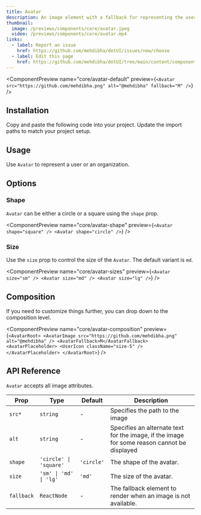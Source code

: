 ```yaml
---
title: Avatar
description: An image element with a fallback for representing the user.
thumbnail:
  image: /previews/components/core/avatar.jpeg
  video: /previews/components/core/avatar.mp4
links:
  - label: Report an issue
    href: https://github.com/mehdibha/dotUI/issues/new/choose
  - label: Edit this page
    href: https://github.com/mehdibha/dotUI/tree/main/content/components/data-display/avatar.mdx?plain=1
---
```


<ComponentPreview
  name="core/avatar-default"
  preview={`<Avatar src="https://github.com/mehdibha.png" alt="@mehdibha" fallback="M" />`}
/>

## Installation

<Steps>
  <Step>Copy and paste the following code into your project.</Step>
  <ComponentSource name="components/core/default/avatar" />
  <Step>Update the import paths to match your project setup.</Step>
</Steps>

## Usage

Use `Avatar` to represent a user or an organization.

## Options

### Shape

`Avatar` can be either a circle or a square using the `shape` prop.

<ComponentPreview
  name="core/avatar-shape"
  preview={`<Avatar shape="square" />
<Avatar shape="circle" />`}
/>

### Size

Use the `size` prop to control the size of the `Avatar`. The default variant is `md`.

<ComponentPreview
  name="core/avatar-sizes"
  preview={`<Avatar size="sm" />
<Avatar size="md" />
<Avatar size="lg" />`}
/>

## Composition

If you need to customize things further, you can drop down to the composition level.

<ComponentPreview
  name="core/avatar-composition"
  preview={`<AvatarRoot>
  <AvatarImage src="https://github.com/mehdibha.png" alt="@mehdibha" />
  <AvatarFallback>M</AvatarFallback>
  <AvatarPlaceholder>
    <UserIcon className="size-5" />
  </AvatarPlaceholder>
</AvatarRoot>`}
/>

## API Reference

`Avatar` accepts all image attributes.

| Prop       | Type                   | Default    | Description                                                                                 |
| ---------- | ---------------------- | ---------- | ------------------------------------------------------------------------------------------- |
| `src*`     | `string`               | -          | Specifies the path to the image                                                             |
| `alt`      | `string`               | -          | Specifies an alternate text for the image, if the image for some reason cannot be displayed |
| `shape`    | `'circle' \| 'square'` | `'circle'` | The shape of the avatar.                                                                    |
| `size`     | `'sm' \| 'md' \| 'lg'` | `'md'`     | The size of the avatar.                                                                     |
| `fallback` | `ReactNode`            | -          | The fallback element to render when an image is not available.                              |
